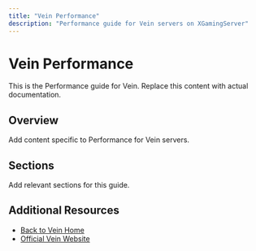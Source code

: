 ```yaml
---
title: "Vein Performance"
description: "Performance guide for Vein servers on XGamingServer"
---
```


# Vein Performance

This is the Performance guide for Vein. Replace this content with actual documentation.

## Overview

Add content specific to Performance for Vein servers.

## Sections

Add relevant sections for this guide.

## Additional Resources

- [Back to Vein Home](./index)
- [Official Vein Website](https://example.com)
